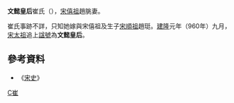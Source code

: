 '''文懿皇后'''崔氏（{{bd|？||？|catIdx=Cui,崔}}），[[宋僖祖|宋僖祖]]趙朓妻。

崔氏事跡不詳，只知她嫁與宋僖祖及生子[[宋順祖|宋順祖]]趙珽。[[建隆|建隆]]元年（960年）九月，[[宋太祖|宋太祖]]追上[[諡號|諡號]]為'''文懿皇后'''。

==參考資料==
*《[[宋史|宋史]]》

{{模板:宋朝皇后}}

[[category:宋朝追封皇后|C崔]]